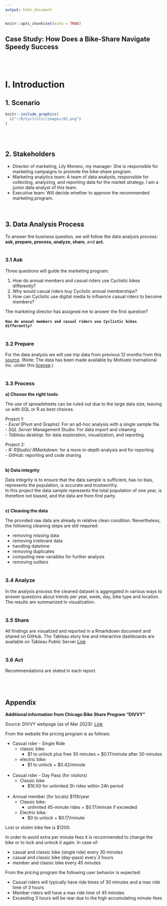 ```yaml
---
output: html_document
---
```


```r
knitr::opts_chunk$set(echo = TRUE)
```


## Case Study: How Does a Bike-Share Navigate Speedy Success
\
\


# I. Introduction

## 1. Scenario
```r
knitr::include_graphics(
  c("~/R/Cyclistic/images/02.png")
)
```
\
\

## 2. Stakeholders

- Director of marketing, Lily Moreno, my manager: She is responsible for marketing campaigns to promote the bike-share program. \
- Marketing analytics team: A team of data analysts, responsible for collecting, analyzing, and reporting data for the market strategy. I am a junior data analyst of this team.\
- Executive team: Will decide whether to approve the recommended marketing program.\
\
\

## 3. Data Analysis Process

To answer the business question, we will follow the data analysis process: **ask, prepare, process, analyze, share**, and **act.**\
\

### 3.1 Ask

Three questions will guide the marketing program:\

1. How do annual members and casual riders use Cyclistic bikes differently?\
2. Why would casual riders buy Cyclistic annual memberships?\
3. How can Cyclistic use digital media to influence casual riders to become members?\

The marketing director has assigned me to answer the first question?\
\
**`How do annual members and casual riders use Cyclistic bikes differently?`**\
\

### 3.2 Prepare

For the data analysis we will use trip data from previous 12 months from this [source](https://divvy-tripdata.s3.amazonaws.com/index.html). (Note: The data has been made available by Motivate Inernational Inc. under this [license](https://ride.divvybikes.com/data-license-agreement).)\
\

### 3.3 Process

**a) Choose the right tools:**\

The use of spreadsheets can be ruled out due to the large data size, leaving us with SQL or R as best choices.

Project 1: \
- *Excel* (Pivot and Graphs): For an ad-hoc analysis with a single sample file.\
- *SQL Server* Management Studio: For data import and cleaning\
- *Tableau desktop*: for data exploration, visualization, and reporting\

Project 2:\
- *R: RStudio/ RMarkdown*: for a more in-depth analysis and for reporting\
- *GitHub*: reporting and code sharing\
\

**b) Data integrity**\

Data integrity is to ensure that the data sample is sufficient, has no bias, represents the population, is accurate and trustworthy.\
In this project the data sample represents the total population of one year, is therefore not biased, and the data are from first party.\
\

 **c) Cleaning the data**\
 
The provided raw data are already in relative clean condition. Nevertheless, the following cleaning steps are still required:\

- removing missing data\
- removing irrelevant data \
- handling datetime\
- removing duplicates\
- computing new variables for further analysis\
- removing outliers\
\

### 3.4 Analyze

In the analysis process the cleaned dataset is aggregated in various ways to answer questions about trends per year, week, day, bike type and location. The results are summarized in visualization.\
\

### 3.5 Share

All findings are visualized and reported in a Rmarkdown document and shared on GitHub. The Tableau story line and interactive dashboards are available on Tableau Public Server [Link](https://public.tableau.com/app/profile/hartmut.schaefer/viz/Bike-ShareCaseStudy-GoogleDataAnalyticsCapStoneProject/Cyclistics-StoryPoint)\
\

### 3.6 Act

Recommendations are stated in each report.\
\
\
\


## Appendix

**Additional information from Chicago Bike Share Program "DIVVY"**


Source: DIVVY webpage (as of Mar 2023): [Link](https://divvybikes.com/pricing)\

From the website the pricing program is as follows:\

- Casual rider - Single Ride\
  - classic bike: \
    - $1 to unlock plus free 30 minutes + $0.17/minute after 30 minutes\
  - electric bike:\ 
    - $1 to unlock + $0.42/minute\
\

- Casual rider - Day Pass (for visitors)\
  - Classic bike\
    - $16.50 for unlimited 3h rides within 24h period\
\

- Annual member (for locals) $119/year\
  - Classic bike:\
    - unlimited 45-minute rides + $0.17/minute if exceeded\
  - Electric bike:\
    - $0 to unlock + $0.17/minute\

Lost or stolen bike fee is $1200.\

In order to avoid extra per minute fees it is recommended to change the bike or to lock and unlock it again. In case of: \

- casual and classic bike (single ride) every 30 minutes\
- casual and classic bike (day-pass) every 3 hours\
- member and classic bike every 45 minutes

From the pricing program the following user behavior is expected:\

- Casual riders will typically have ride times of 30 minutes and a max ride time of 3 hours\
- Member riders will have a max ride time of 45 minutes\
- Exceeding 3 hours will be rear due to the high accumulating minute-fees\
